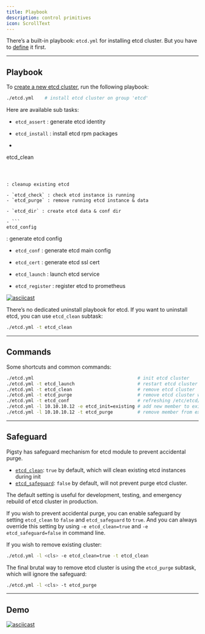 ```yaml
---
title: Playbook
description: control primitives
icon: ScrollText
---
```


There’s a built-in playbook: `etcd.yml` for installing etcd cluster. But you have to [define](/docs/etcd/config/) it first.

------

## Playbook

To [create a new etcd cluster](/docs/etcd/admin/#create-cluster), run the following playbook:

```bash
./etcd.yml    # install etcd cluster on group 'etcd'
```

Here are available sub tasks:

- `etcd_assert` : generate etcd identity

- `etcd_install` : install etcd rpm packages

- ```
etcd_clean
  ```



: cleanup existing etcd

  - `etcd_check` : check etcd instance is running
  - `etcd_purge` : remove running etcd instance & data

- `etcd_dir` : create etcd data & conf dir

- ```
etcd_config
  ```



: generate etcd config

  - `etcd_conf` : generate etcd main config
  - `etcd_cert` : generate etcd ssl cert

- `etcd_launch` : launch etcd service

- `etcd_register` : register etcd to prometheus

[![asciicast](https://asciinema.org/a/566414.svg)](https://asciinema.org/a/566414)

There’s no dedicated uninstall playbook for etcd. If you want to uninstall etcd, you can use `etcd_clean` subtask:

```bash
./etcd.yml -t etcd_clean
```

------

## Commands

Some shortcuts and common commands:

```bash
./etcd.yml                                      # init etcd cluster
./etcd.yml -t etcd_launch                       # restart etcd cluster
./etcd.yml -t etcd_clean                        # remove etcd cluster
./etcd.yml -t etcd_purge                        # remove etcd cluster with brute force
./etcd.yml -t etcd_conf                         # refreshing /etc/etcd/etcd.conf
./etcd.yml -l 10.10.10.12 -e etcd_init=existing # add new member to existing etcd cluster
./etcd.yml -l 10.10.10.12 -t etcd_purge         # remove member from existing etcd cluster
```

------

## Safeguard

Pigsty has safeguard mechanism for etcd module to prevent accidental purge.

- [`etcd_clean`](/docs/etcd/param#etcd_clean): `true` by default, which will clean existing etcd instances during init
- [`etcd_safeguard`](/docs/etcd/param#etcd_safeguard): `false` by default, will not prevent purge etcd cluster.

The default setting is useful for development, testing, and emergency rebuild of etcd cluster in production.

If you wish to prevent accidental purge, you can enable safeguard by setting `etcd_clean` to `false` and `etcd_safeguard` to `true`. And you can always override this setting by using `-e etcd_clean=true` and `-e etcd_safeguard=false` in command line.

If you wish to remove existing cluster:

```bash
./etcd.yml -l <cls> -e etcd_clean=true -t etcd_clean
```

The final brutal way to remove etcd cluster is using the `etcd_purge` subtask, which will ignore the safeguard:

```bash
./etcd.yml -l <cls> -t etcd_purge
```

------

## Demo

[![asciicast](https://asciinema.org/a/566415.svg)](https://asciinema.org/a/566415)